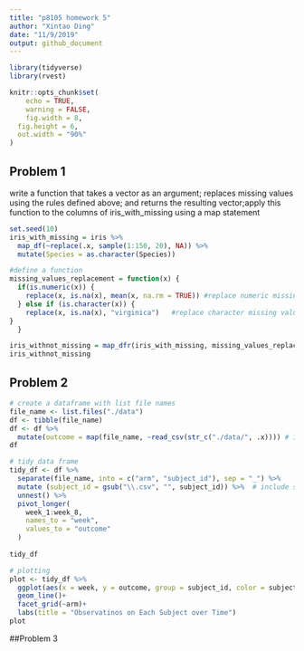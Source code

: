 ```yaml
---
title: "p8105 homework 5"
author: "Xintao Ding"
date: "11/9/2019"
output: github_document
---
```



```r
library(tidyverse)
library(rvest)

knitr::opts_chunk$set(
	echo = TRUE,
	warning = FALSE,
	fig.width = 8, 
  fig.height = 6,
  out.width = "90%"
)

```


## Problem 1 
write a function that takes a vector as an argument; replaces missing values using the rules defined above; and returns the resulting vector;apply this function to the columns of iris_with_missing using a map statement
```r
set.seed(10)
iris_with_missing = iris %>% 
  map_df(~replace(.x, sample(1:150, 20), NA)) %>%
  mutate(Species = as.character(Species))

#define a function
missing_values_replacement = function(x) {
  if(is.numeric(x)) {
    replace(x, is.na(x), mean(x, na.rm = TRUE)) #replace numeric missing values with mean 
  } else if (is.character(x)) {
    replace(x, is.na(x), "virginica")   #replace character missing values with a certain word
}
  }

iris_withnot_missing = map_dfr(iris_with_missing, missing_values_replacement) # map the function to iris_with_missing
iris_withnot_missing
```

## Problem 2

```r
# create a dataframe with list file names
file_name <- list.files("./data") 
df <- tibble(file_name)
df <- df %>% 
  mutate(outcome = map(file_name, ~read_csv(str_c("./data/", .x)))) # iterate file names and save as a new variable
df

# tidy data frame
tidy_df <- df %>% 
  separate(file_name, into = c("arm", "subject_id"), sep = "_") %>% 
  mutate (subject_id = gsub("\\.csv", "", subject_id)) %>%  # include subject ID
  unnest() %>% 
  pivot_longer(
    week_1:week_8,
    names_to = "week",
    values_to = "outcome"
  )
  
tidy_df

# plotting
plot <- tidy_df %>% 
  ggplot(aes(x = week, y = outcome, group = subject_id, color = subject_id)) +
  geom_line()+
  facet_grid(~arm)+
  labs(title = "Observatinos on Each Subject over Time")
plot
```


##Problem 3
```r

```

